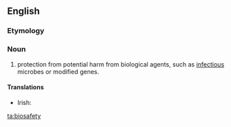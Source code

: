==English==
{{wikipedia}}
===Etymology===
{{prefix|bio|safety}}

===Noun===
{{en-noun|-}}

# protection from potential harm from biological agents, such as [[infectious]] microbes or modified genes.

====Translations====
{{trans-top|protection from potential harm from biological agents}}
* Irish: {{t|ga|bithshábháilteacht|f}}
{{trans-mid}}
{{trans-bottom}}

[[ta:biosafety]]